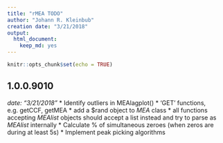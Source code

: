 ```yaml
---
title: "rMEA TODO"
author: "Johann R. Kleinbub"
creation date: "3/21/2018"
output: 
  html_document: 
    keep_md: yes
---
```


```r
knitr::opts_chunk$set(echo = TRUE)
```

## 1.0.0.9010
_date: "3/21/2018"_
* Identify outliers in MEAlagplot()
* 'GET' functions, e.g. getCCF, getMEA
* add a $rand object to _MEA_ class
* all functions accepting _MEAlist_ objects should accept a list instead and try to parse as _MEAlist_ internally
* Calculate % of simultaneous zeroes (when zeros are during at least 5s)
* Implement peak picking algorithms
